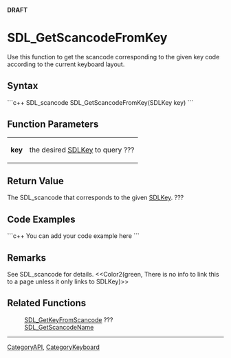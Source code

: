 <!-- pragma section-numbers off -->
<!-- pragma disable-camelcase -->
'''DRAFT'''

= SDL_GetScancodeFromKey =
Use this function to get the scancode corresponding to the given key code according to the current keyboard layout.


== Syntax ==
```c++
SDL_scancode SDL_GetScancodeFromKey(SDLKey key)
```

== Function Parameters ==
{|
|'''key'''
|the desired [[SDLKey]] to query ???
|}

== Return Value ==
The SDL_scancode that corresponds to the given [[SDLKey]]. ???

== Code Examples ==
```c++
You can add your code example here
```

== Remarks ==
See SDL_scancode for details. <<Color2(green, There is no info to link this to a page unless it only links to SDLKey)>>

== Related Functions ==
:[[SDL_GetKeyFromScancode]] ???
:[[SDL_GetScancodeName]]

----
[[CategoryAPI]], [[CategoryKeyboard]]
